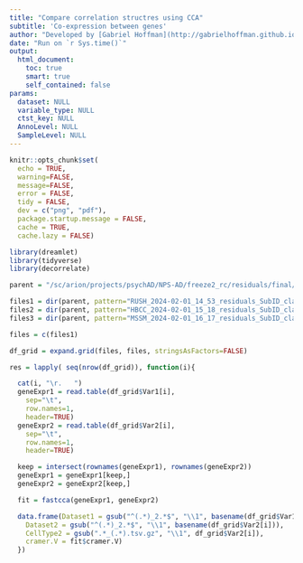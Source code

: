 ```yaml
---
title: "Compare correlation structres using CCA"
subtitle: 'Co-expression between genes'
author: "Developed by [Gabriel Hoffman](http://gabrielhoffman.github.io/)"
date: "Run on `r Sys.time()`"
output: 
  html_document:
    toc: true
    smart: true
    self_contained: false
params:
  dataset: NULL
  variable_type: NULL
  ctst_key: NULL
  AnnoLevel: NULL
  SampleLevel: NULL
---
```




<!--- 

# https://hoffmg01.hpc.mssm.edu/nps_ad/analysis/freeze2/testing/compare_concordace.html

cd /sc/arion/projects/CommonMind/hoffman/NPS-AD/work/nps_ad/analysis/freeze2/testing/
ml python git pandoc gcc/11.2.0
git pull origin master

rm -rf compare_concordace_cache/ compare_concordace_files

rmarkdown::render("compare_concordace.Rmd")


--->


```r
knitr::opts_chunk$set(
  echo = TRUE,
  warning=FALSE,
  message=FALSE,
  error = FALSE,
  tidy = FALSE,
  dev = c("png", "pdf"),
  package.startup.message = FALSE,
  cache = TRUE,
  cache.lazy = FALSE)
```

```r

library(dreamlet)
library(tidyverse)
library(decorrelate)
```

```r
parent = "/sc/arion/projects/psychAD/NPS-AD/freeze2_rc/residuals/final/"

files1 = dir(parent, pattern="RUSH_2024-02-01_14_53_residuals_SubID_class_.*.tsv.gz", full.names=TRUE)
files2 = dir(parent, pattern="HBCC_2024-02-01_15_18_residuals_SubID_class_.*.tsv.gz", full.names=TRUE)
files3 = dir(parent, pattern="MSSM_2024-02-01_16_17_residuals_SubID_class_.*.tsv.gz", full.names=TRUE)

files = c(files1)

df_grid = expand.grid(files, files, stringsAsFactors=FALSE)

res = lapply( seq(nrow(df_grid)), function(i){

  cat(i, "\r.   ")
  geneExpr1 = read.table(df_grid$Var1[i], 
    sep="\t", 
    row.names=1, 
    header=TRUE)
  geneExpr2 = read.table(df_grid$Var2[i], 
    sep="\t", 
    row.names=1, 
    header=TRUE)

  keep = intersect(rownames(geneExpr1), rownames(geneExpr2))
  geneExpr1 = geneExpr1[keep,]
  geneExpr2 = geneExpr2[keep,]

  fit = fastcca(geneExpr1, geneExpr2)

  data.frame(Dataset1 = gsub("^(.*)_2.*$", "\\1", basename(df_grid$Var1[i])), CellType1 = gsub(".*_(.*).tsv.gz", "\\1", df_grid$Var1[i]),
    Dataset2 = gsub("^(.*)_2.*$", "\\1", basename(df_grid$Var2[i])),
    CellType2 = gsub(".*_(.*).tsv.gz", "\\1", df_grid$Var2[i]),
    cramer.V = fit$cramer.V)
  })
```






